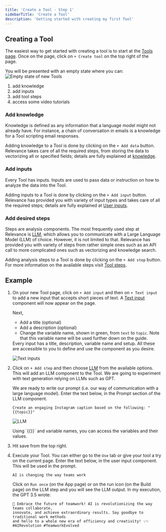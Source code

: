 ```yaml
---
title: 'Create a Tool - Step 1'
sidebarTitle: 'Create a Tool'
description: 'Getting started with creating my first Tool'
---
```


## Creating a Tool

The easiest way to get started with creating a tool is to start at the 
[Tools page](/get-started/key-concepts/tools).
Once on the page, click on `+ Create tool` on the top right of the page.

You will be presented with an empty state where you can:
![Empty state of new Tools](/images/tools/tool2.png)
1. add knowledge
2. add inputs
3. add tool steps
4. access some video tutorials

### Add knowledge
Knowledge is defined as any information that a language model might not already have.
For instance, a chain of conversation in emails is a knowledge for a Tool scripting
email responses.

Adding knowledge to a Tool is done by clicking on the `+ Add data` button. Relevance takes
care of all the required steps, from storing the data to vectorizing all or specified
fields; details are fully explained at [knowledge](/custom-tools/knowledge/knowledge).

### Add inputs
Every Tool has inputs. 
Inputs are used to pass data or instruction on how to analyze the data into the Tool. 

Adding inputs to a Tool is done by clicking on the `+ Add input` button. Relevance has
provided you with variety of input types and takes care of all the required steps; 
details are fully explained at [User inputs](/custom-tools/user-inputs/getting_started). 

### Add desired steps
Steps are analysis components. The most frequently used step at Relevance is 
[LLM](/custom-tools/tool-steps/llms/llm), which allows you to
communicate with a Large Language Model (LLM) of choice. However, it is not
limited to that. 
Relevance has provided you with variety of steps from rather simple ones such as an
API call to more complicated ones such as vectorizing and knowledge search.

Adding analysis steps to a Tool is done by clicking on the `+ Add step` button. For
more information on the available steps visit 
[Tool steps](/custom-tools/tool-steps/getting_started).


## Example
1. On your new Tool page, click on `+ Add input` and then on `+ Text input` 
to add a new input that accepts short pieces of text. 
A [Text input](/custom-tools/user-inputs/text-input) component will now appear on the page.

    Next, 
    * Add a title (optional)
    * Add a description (optional)
    * Change the variable name, shown in green, from `text` to `topic`.
        Note that this variable name will be used further down on the guide.

    <Tip>
    Every input has a title, description, variable name and setup. 
    All these are accessible to you to define and use the component as you desire.
    </Tip>

    ![Text inputs](/images/tools/components/user-input/text-input-details1.png)

2. Click on `+ Add step` and then choose [LLM](/custom-tools/tool-steps/llms/llm) from the 
available options. This will add an LLM component to the Tool. We are going to 
experiment with text generation relying on LLMs such as GPT. 

    We are ready to write our prompt (i.e. our way of communication with a large 
    language model). Enter the text below, in the Prompt section of the LLM component.
    ```text 
    Create an engaging Instagram caption based on the following: "{{topic}}"
    ```
    
    ![LLM](/images/tools/components/tool-step/llm-get-started.png)

    <Tip>
    Using `{{}}` and variable names, you can access the variables and their values.
    </Tip>

3. Hit save from the top right. 
4. Execute your Tool. You can either go to the `Use` tab or give your tool a try on the current page.
    Enter the text below, in the user input component. This will be used in the prompt. 
    ```text
    AI is changing the way teams work
    ``` 

    Click on `Run once` (on the App page) or on the run icon (on the Build page) on the LLM step 
    and you will see the LLM output. In my execution, the GPT 3.5 wrote:
    ```
    🚀 Embrace the future of teamwork! AI is revolutionizing the way teams collaborate, 
    innovate, and achieve extraordinary results. Say goodbye to traditional work methods 
    and hello to a whole new era of efficiency and creativity! 💡✨ #AIRevolution #TeamworkEvolved
    ```